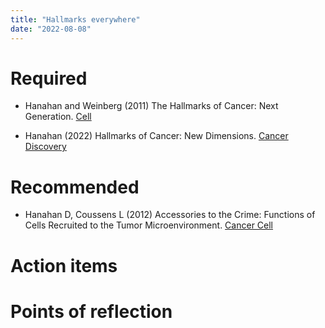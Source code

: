 ```yaml
---
title: "Hallmarks everywhere"
date: "2022-08-08"
---
```




# Required


- Hanahan and Weinberg (2011) The Hallmarks of Cancer: Next Generation.  [Cell](https://doi: 10.1016/j.cell.2011.02.013.)

- Hanahan (2022) Hallmarks of Cancer: New Dimensions. [Cancer Discovery](https://10.1158/2159-8290.CD-21-1059)


# Recommended

- Hanahan D, Coussens L (2012) Accessories to the Crime: Functions
of Cells Recruited to the Tumor Microenvironment. [Cancer Cell](https://doi.org/10.1016/j.ccr.2012.02.022)




# Action items  


# Points of reflection
